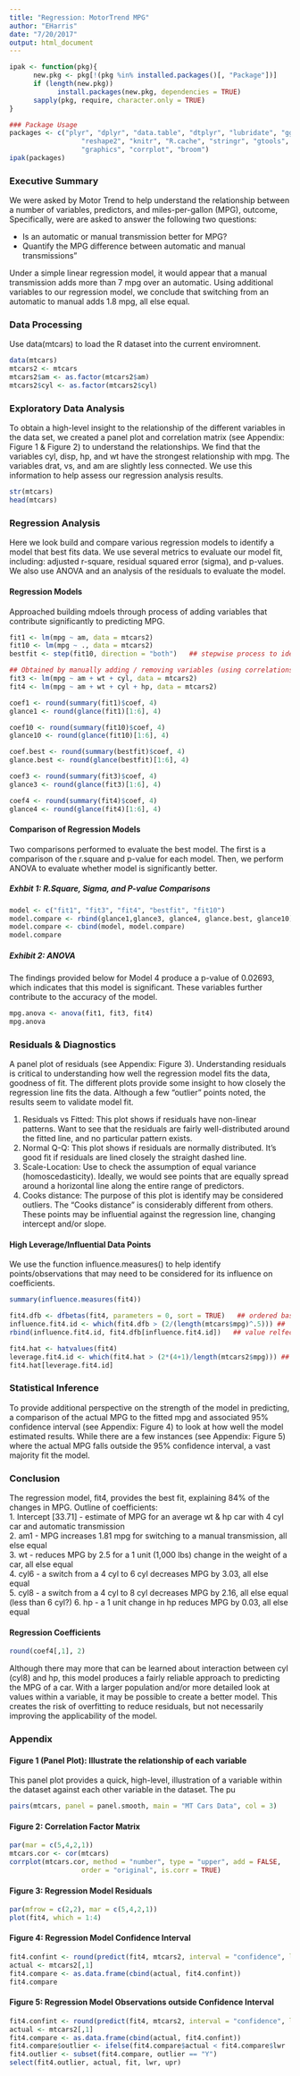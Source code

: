 ```yaml
---
title: "Regression: MotorTrend MPG"
author: "EHarris"
date: "7/20/2017"
output: html_document
---
```


```r
ipak <- function(pkg){
      new.pkg <- pkg[!(pkg %in% installed.packages()[, "Package"])]
      if (length(new.pkg)) 
            install.packages(new.pkg, dependencies = TRUE)
      sapply(pkg, require, character.only = TRUE)
}

### Package Usage
packages <- c("plyr", "dplyr", "data.table", "dtplyr", "lubridate", "ggplot2", "scales",
                  "reshape2", "knitr", "R.cache", "stringr", "gtools", "quantreg",
                  "graphics", "corrplot", "broom")
ipak(packages)
```

### Executive Summary  
We were asked by Motor Trend to help understand the relationship between a number of variables, predictors, and miles-per-gallon (MPG), outcome, Specifically, were are asked to answer the following two questions:

* Is an automatic or manual transmission better for MPG?
* Quantify the MPG difference between automatic and manual transmissions"  

Under a simple linear regression model, it would appear that a manual transmission adds more than 7 mpg over an automatic. Using additional variables to our regression model, we conclude that switching from an automatic to manual adds 1.8 mpg, all else equal. 

### Data Processing  
Use data(mtcars) to load the R dataset into the current enviromnent.  
```r
data(mtcars)
mtcars2 <- mtcars
mtcars2$am <- as.factor(mtcars2$am)
mtcars2$cyl <- as.factor(mtcars2$cyl) 
```


### Exploratory Data Analysis  
To obtain a high-level insight to the relationship of the different variables in the data set, we created a panel plot and correlation matrix (see Appendix: Figure 1 & Figure 2) to understand the relationships.  We find that the variables cyl, disp, hp, and wt have the strongest relationship with mpg.  The variables drat, vs, and am are slightly less connected.  We use this information to help assess our regression analysis results.
```r
str(mtcars)
head(mtcars)
```


### Regression Analysis
Here we look build and compare various regression models to identify a model that best fits data.  We use several metrics to evaluate our model fit, including: adjusted r-square, residual squared error (sigma), and p-values.  We also use ANOVA and an analysis of the residuals to evaluate the model.

#### Regression Models
Approached building mdoels through process of adding variables that contribute significantly to predicting MPG.

```r
fit1 <- lm(mpg ~ am, data = mtcars2)
fit10 <- lm(mpg ~ ., data = mtcars2)
bestfit <- step(fit10, direction = "both")   ## stepwise process to identify best fit

## Obtained by manually adding / removing variables (using correlations as guide)
fit3 <- lm(mpg ~ am + wt + cyl, data = mtcars2)
fit4 <- lm(mpg ~ am + wt + cyl + hp, data = mtcars2)
```

```r
coef1 <- round(summary(fit1)$coef, 4)
glance1 <- round(glance(fit1)[1:6], 4)

coef10 <- round(summary(fit10)$coef, 4)
glance10 <- round(glance(fit10)[1:6], 4)

coef.best <- round(summary(bestfit)$coef, 4)
glance.best <- round(glance(bestfit)[1:6], 4)

coef3 <- round(summary(fit3)$coef, 4)
glance3 <- round(glance(fit3)[1:6], 4)

coef4 <- round(summary(fit4)$coef, 4)
glance4 <- round(glance(fit4)[1:6], 4)
```


#### Comparison of Regression Models
Two comparisons performed to evaluate the best model.  The first is a comparison of the r.square and p-value for each model.  Then, we perform ANOVA to evaluate whether model is significantly better.

##### Exhbit 1: R.Square, Sigma, and P-value Comparisons
```r
model <- c("fit1", "fit3", "fit4", "bestfit", "fit10")
model.compare <- rbind(glance1,glance3, glance4, glance.best, glance10)
model.compare <- cbind(model, model.compare)
model.compare
```

##### Exhibit 2: ANOVA
The findings provided below for Model 4 produce a p-value of 0.02693, which indicates that this model is significant.  These variables further contribute to the accuracy of the model.
```r
mpg.anova <- anova(fit1, fit3, fit4)
mpg.anova
```


### Residuals & Diagnostics
A panel plot of residuals (see Appendix: Figure 3).  Understanding residuals is critical to understanding how well the regression model fits the data, goodness of fit.  The different plots provide some insight to how closely the regression line fits the data.  Although a few "outlier" points noted, the results seem to validate model fit.

1. Residuals vs Fitted: This plot shows if residuals have non-linear patterns. Want to see that the residuals are fairly well-distributed around the fitted line, and no particular pattern exists.  
2. Normal Q-Q: This plot shows if residuals are normally distributed. It’s good fit if residuals are lined closely the straight dashed line.  
3. Scale-Location: Use to check the assumption of equal variance (homoscedasticity).  Ideally, we would see points that are equally spread around a horizontal line along the entire range of predictors.  
4. Cooks distance: The purpose of this plot is identify may be considered outliers.  The "Cooks distance" is considerably different from others. These points may be influential against the regression line, changing intercept and/or slope.


#### High Leverage/Influential Data Points
We use the function influence.measures() to help identify points/observations that may need to be considered for its influence on coefficients.
```r
summary(influence.measures(fit4))
```

```r
fit4.dfb <- dfbetas(fit4, parameters = 0, sort = TRUE)   ## ordered based on magnitude
influence.fit4.id <- which(fit4.dfb > (2/(length(mtcars$mpg)^.5))) ##  dfbetas > #2 / sqrt(n)
rbind(influence.fit4.id, fit4.dfb[influence.fit4.id])   ## value relfects a car & fit4 variable combination
```

```r
fit4.hat <- hatvalues(fit4)
leverage.fit4.id <- which(fit4.hat > (2*(4+1)/length(mtcars2$mpg))) ##  hatvalue > #2*(k+1)/n
fit4.hat[leverage.fit4.id] 
```

### Statistical Inference
To provide additional perspective on the strength of the model in predicting, a comparison of the actual MPG to the fitted mpg and associated 95% confidence interval (see Appendix: Figure 4) to look at how well the model estimated results.  While there are a few instances (see Appendix: Figure 5) where the actual MPG falls outside the 95% confidence interval, a vast majority fit the model.


### Conclusion
The regression model, fit4, provides the best fit, explaining 84% of the changes in MPG. Outline of coefficients:  
1. Intercept [33.71] - estimate of MPG for an average wt & hp car with 4 cyl car and automatic transmission  
2. am1 - MPG increases 1.81 mpg for switching to a manual transmission, all else equal  
3. wt - reduces MPG by 2.5 for a 1 unit (1,000 lbs) change in the weight of a car, all else equal  
4. cyl6 - a switch from a 4 cyl to 6 cyl decreases MPG by 3.03, all else equal  
5. cyl8 - a switch from a 4 cyl to 8 cyl decreases MPG by 2.16, all else equal (less than 6 cyl?)
6. hp - a 1 unit change in hp reduces MPG by 0.03, all else equal

#### Regression Coefficients
```r
round(coef4[,1], 2)
```

Although there may more that can be learned about interaction between cyl (cyl8) and hp, this model produces a fairly reliable approach to predicting the MPG of a car.  With a larger population and/or more detailed look at values within a variable, it may be possible to create a better model.  This creates the risk of overfitting to reduce residuals, but not necessarily improving the applicability of the model.


### Appendix
#### Figure 1 (Panel Plot): Illustrate the relationship of each variable
This panel plot provides a quick, high-level, illustration of a variable within the dataset against each other variable in the dataset.  The pu
```r
pairs(mtcars, panel = panel.smooth, main = "MT Cars Data", col = 3)
```


#### Figure 2: Correlation Factor Matrix
```r
par(mar = c(5,4,2,1))
mtcars.cor <- cor(mtcars)
corrplot(mtcars.cor, method = "number", type = "upper", add = FALSE, 
                  order = "original", is.corr = TRUE)
```


#### Figure 3: Regression Model Residuals
```r
par(mfrow = c(2,2), mar = c(5,4,2,1))
plot(fit4, which = 1:4)
```


#### Figure 4: Regression Model Confidence Interval
```r
fit4.confint <- round(predict(fit4, mtcars2, interval = "confidence", level = 0.95), 2)
actual <- mtcars2[,1]
fit4.compare <- as.data.frame(cbind(actual, fit4.confint))
fit4.compare
```


#### Figure 5: Regression Model Observations outside Confidence Interval
```r
fit4.confint <- round(predict(fit4, mtcars2, interval = "confidence", level = 0.95), 2)
actual <- mtcars2[,1]
fit4.compare <- as.data.frame(cbind(actual, fit4.confint))
fit4.compare$outlier <- ifelse(fit4.compare$actual < fit4.compare$lwr | fit4.compare$actual > fit4.compare$upr, "Y","N")
fit4.outlier <- subset(fit4.compare, outlier == "Y")
select(fit4.outlier, actual, fit, lwr, upr)
```





